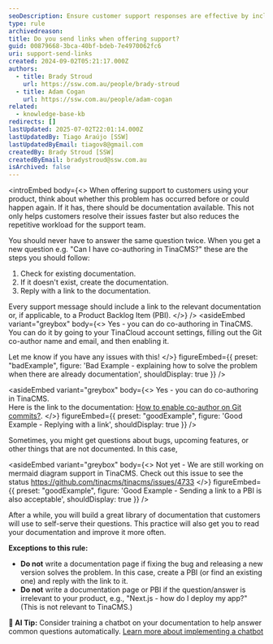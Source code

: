 ```yaml
---
seoDescription: Ensure customer support responses are effective by including relevant documentation links.
type: rule
archivedreason:
title: Do you send links when offering support?
guid: 00879668-3bca-40bf-bdeb-7e4970062fc6
uri: support-send-links
created: 2024-09-02T05:21:17.000Z
authors:
  - title: Brady Stroud
    url: https://ssw.com.au/people/brady-stroud
  - title: Adam Cogan
    url: https://ssw.com.au/people/adam-cogan
related:
  - knowledge-base-kb
redirects: []
lastUpdated: 2025-07-02T22:01:14.000Z
lastUpdatedBy: Tiago Araújo [SSW]
lastUpdatedByEmail: tiagov8@gmail.com
createdBy: Brady Stroud [SSW]
createdByEmail: bradystroud@ssw.com.au
isArchived: false
---
```


<introEmbed
  body={<>
When offering support to customers using your product, think about whether this problem has occurred before or could happen again. If it has, there should be documentation available. This not only helps customers resolve their issues faster but also reduces the repetitive workload for the support team.

You should never have to answer the same question twice.
When you get a new question e.g. "Can I have co-authoring in TinaCMS?" these are the steps you should follow:

1. Check for existing documentation.
2. If it doesn't exist, create the documentation.
3. Reply with a link to the documentation.

Every support message should include a link to the relevant documentation or, if applicable, to a Product Backlog Item (PBI).
  </>}
/>
<asideEmbed
  variant="greybox"
  body={<>
    Yes - you can do co-authoring in TinaCMS.\
You can do it by going to your TinaCloud account settings, filling out the Git co-author name and email, and then enabling it.

Let me know if you have any issues with this!
  </>}
  figureEmbed={{
    preset: "badExample",
    figure: 'Bad Example - explaining how to solve the problem when there are already documentation',
    shouldDisplay: true
  }}
/>

<asideEmbed
  variant="greybox"
  body={<>
    Yes - you can do co-authoring in TinaCMS.\
Here is the link to the documentation: [How to enable co-author on Git commits?](https://tina.io/docs/introduction/faq#7-how-to-enable-co-author-on-git-commits).
  </>}
  figureEmbed={{
    preset: "goodExample",
    figure: 'Good Example - Replying with a link',
    shouldDisplay: true
  }}
/>

Sometimes, you might get questions about bugs, upcoming features, or other things that are not documented. In this case,

<asideEmbed
  variant="greybox"
  body={<>
    Not yet - We are still working on mermaid diagram support in TinaCMS. Check out this issue to see the status
<https://github.com/tinacms/tinacms/issues/4733>
  </>}
  figureEmbed={{
    preset: "goodExample",
    figure: 'Good Example - Sending a link to a PBI is also acceptable',
    shouldDisplay: true
  }}
/>

After a while, you will build a great library of documentation that customers will use to self-serve their questions. This practice will also get you to read your documentation and improve it more often.

**Exceptions to this rule:**

* **Do not** write a documentation page if fixing the bug and releasing a new version solves the problem. In this case, create a PBI (or find an existing one) and reply with the link to it.
* **Do not** write a documentation page or PBI if the question/answer is irrelevant to your product, e.g., "Next.js - how do I deploy my app?" (This is not relevant to TinaCMS.)

**🤖 AI Tip:** Consider training a chatbot on your documentation to help answer common questions automatically. [Learn more about implementing a chatbot](/website-chatbot)
